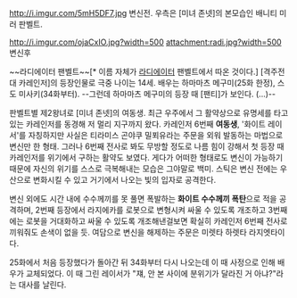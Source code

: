 http://i.imgur.com/5mH5DF7.jpg
변신전. 우측은 [미녀 존넷]의 본모습인 배니티 미러 판벨트.

http://i.imgur.com/ojaCxIO.jpg?width=500
attachment:radi.jpg?width=500
변신후

~~라디에이터 팬벨트~~[* 이름 자체가 [[라디에이터]] 팬벨트에서 따온 것이다.]
[격주전대 카레인저]의 등장인물로 극중 나이는 14세. 배우는 하마마츠 메구미(25화 한정), 스도 미사키(34화부터). --그런데 하마마츠 메구미의 등장 때 [팬티]가 보인다. (...)--

판벨트별 제2왕녀로 [미녀 존넷]의 여동생. 최근 우주에서 그 활약상으로 유명세를 타고 있는 카레인저를 동경해 저 멀리 지구까지 왔다. 카레인저 6번째 '''여동생''', '화이트 레이서'를 자칭하지만 사실은 티라미스 곤야쿠 밀푀유라는 주문을 외워 발동하는 마법으로 변신만 한 형태. 그러나 6번째 전사로 봐도 무방할 정도로 나름 힘이 강해서 첫 등장 때 카레인저를 위기에서 구하는 활약도 보였다. 게다가 어떠한 형태로도 변신이 가능하기 때문에 자신의 위기를 스스로 극복해내는 모습은 그야말로 백미. 스틱은 변신 전에는 우산으로 변화시킬 수 있고 거기에서 나오는 빛의 입자로 공격한다.

변신 외에도 시간 내에 수수께끼를 못 풀면 폭발하는 '''화이트 수수께끼 폭탄'''으로 적을 공격하며, 2번째 등장에서 라지에카를 로봇으로 변형시켜 싸울 수 있도록 개조하고 3번째에는 로봇을 거대화하고 싸울 수 있도록 개조해낸걸보면 확실히 카레인저 6번째 전사로 끼워줘도 손색이 없을 듯. 여담으로 변신을 해제하는 주문은 미렛타 하렛타 라지엣타이다.

25화에서 처음 등장했다가 돌아간 뒤 34화부터 다시 나오는데 이 때 사정으로 인해 배우가 교체되었다. 이 때 그린 레이서가 "쟤,  안 본 사이에 분위기가 달라진 거 아냐?"라는 대사를 날린다.
